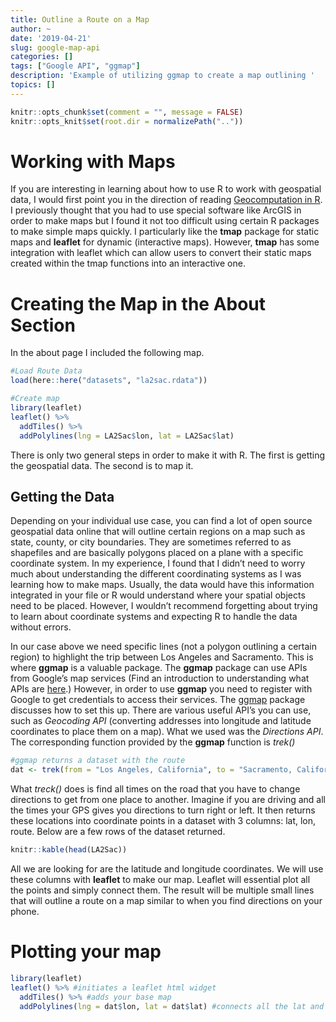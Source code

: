 ```yaml
---
title: Outline a Route on a Map
author: ~
date: '2019-04-21'
slug: google-map-api
categories: []
tags: ["Google API", "ggmap"]
description: 'Example of utilizing ggmap to create a map outlining '
topics: []
---
```


```r
knitr::opts_chunk$set(comment = "", message = FALSE)
knitr::opts_knit$set(root.dir = normalizePath(".."))
```

# Working with Maps

If you are interesting in learning about how to use R to work with geospatial data, I would first point you in the direction of reading [Geocomputation in R](https://geocompr.robinlovelace.net/). I previously thought that you had to use special software like ArcGIS in order to make maps but I found it not too difficult using certain R packages to make simple maps quickly. I particularly like the **tmap** package for static maps and **leaflet** for dynamic (interactive maps). However, **tmap** has some integration with leaflet which can allow users to convert their static maps created within the tmap functions into an interactive one.

# Creating the Map in the About Section 

In the about page I included the following map. 

```r
#Load Route Data
load(here::here("datasets", "la2sac.rdata"))

#Create map
library(leaflet)
leaflet() %>% 
  addTiles() %>% 
  addPolylines(lng = LA2Sac$lon, lat = LA2Sac$lat)
```

There is only two general steps in order to make it with R. The first is getting the geospatial data. The second is to map it.

## Getting the Data

Depending on your individual use case, you can find a lot of open source geospatial data online that will outline certain regions on a map such as state, county, or city boundaries. They are sometimes referred to as shapefiles and are basically polygons placed on a plane with a specific coordinate system. In my experience, I found that I didn't need to worry much about understanding the different coordinating systems as I was learning how to make maps. Usually, the data would have this information integrated in your file or R would understand where your spatial objects need to be placed. However, I wouldn't recommend forgetting about trying to learn about coordinate systems and expecting R to handle the data without errors. 

In our case above we need specific lines (not a polygon outlining a certain region) to highlight the trip between Los Angeles and Sacramento. This is where **ggmap** is a valuable package. The **ggmap** package can use APIs from Google's map services (Find an introduction to understanding what APIs are [here](https://zapier.com/learn/apis/).) However, in order to use **ggmap** you need to register with Google to get credentials to access their services. The [ggmap](https://github.com/dkahle/ggmap) package discusses how to set this up. There are various useful API's you can use, such as *Geocoding API* (converting addresses into longitude and latitude coordinates to place them on a map). What we used was the *Directions API*. The corresponding function provided by the **ggmap** function is *trek()*

```r
#ggmap returns a dataset with the route
dat <- trek(from = "Los Angeles, California", to = "Sacramento, California", structure = "route")
```

What *treck()* does is find all times on the road that you have to change directions to get from one place to another. Imagine if you are driving and all the times your GPS gives you directions to turn right or left. It then returns these locations into coordinate points in a dataset with 3 columns: lat, lon, route. Below are a few rows of the dataset returned. 

```r
knitr::kable(head(LA2Sac))
```

All we are looking for are the latitude and longitude coordinates. We will use these columns with **leaflet** to make our map. Leaflet will essential plot all the points and simply connect them. The result will be multiple small lines that will outline a route on a map similar to when you find directions on your phone. 

# Plotting your map 

```r
library(leaflet)
leaflet() %>% #initiates a leaflet html widget
  addTiles() %>% #adds your base map 
  addPolylines(lng = dat$lon, lat = dat$lat) #connects all the lat and lon points in a line
```
